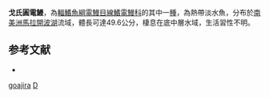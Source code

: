 {{Speciesbox
| taxon = Distocyclus goajira
| binomial_authority = [[Schultz|Schultz]], 1949
| status = NE
| status_system = IUCN3.1
| synonyms = *''Eigenmannia goajira'', <small>Schultz, 1949</small>
}}
'''戈氏圓電鰻'''，為[[輻鰭魚綱|輻鰭魚綱]][[電鰻目|電鰻目]][[線鰭電鰻科|線鰭電鰻科]]的其中一[[種|種]]，為熱帶淡水魚，分布於[[南美洲|南美洲]][[馬拉開波湖|馬拉開波湖]]流域，體長可達49.6公分，棲息在底中層水域，生活習性不明。

==参考文献==
*{{FishBase_species|genus=Distocyclus|species=goajira|year=2015|month=10}}

{{Taxonbar}}
[[Category:圓電鰻屬|goajira]]
[[Category:1949年描述的魚類|D]]
